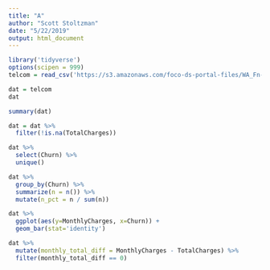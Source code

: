 ```yaml
---
title: "A"
author: "Scott Stoltzman"
date: "5/22/2019"
output: html_document
---
```


```r
library('tidyverse')
options(scipen = 999)
telcom = read_csv('https://s3.amazonaws.com/foco-ds-portal-files/WA_Fn-UseC_-Telco-Customer-Churn.csv')
```


```r
dat = telcom
dat
```

```r
summary(dat)
```
```r
dat = dat %>% 
  filter(!is.na(TotalCharges))
```



```r
dat %>%
  select(Churn) %>%
  unique()

```

```r
dat %>%
  group_by(Churn) %>%
  summarize(n = n()) %>%
  mutate(n_pct = n / sum(n))
```

```r
dat %>%
  ggplot(aes(y=MonthlyCharges, x=Churn)) + 
  geom_bar(stat='identity')
```


```r
dat %>%
  mutate(monthly_total_diff = MonthlyCharges - TotalCharges) %>%
  filter(monthly_total_diff == 0)
```



